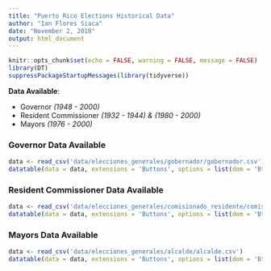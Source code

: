 ```yaml
---
title: "Puerto Rico Elections Historical Data"
author: "Ian Flores Siaca"
date: "November 2, 2018"
output: html_document
---
```


```r
knitr::opts_chunk$set(echo = FALSE, warning = FALSE, message = FALSE)
library(DT)
suppressPackageStartupMessages(library(tidyverse))
```

**Data Available**:

- Governor *(1948 - 2000)*
- Resident Commissioner *(1932 - 1944) & (1980 - 2000)*
- Mayors *(1976 - 2000)*

### Governor Data Available

```r
data <- read_csv('data/elecciones_generales/gobernador/gobernador.csv')
datatable(data = data, extensions = 'Buttons', options = list(dom = 'Btp', buttons = c('csv', 'excel', 'pdf')), filter = 'top', rownames = FALSE, class = 'hover row-border', colnames = c('Municipality', 'Year', 'Political Party', 'votes'))
```

### Resident Commissioner Data Available

```r
data <- read_csv('data/elecciones_generales/comisionado_residente/comisionado_residente.csv')
datatable(data = data, extensions = 'Buttons', options = list(dom = 'Btp', buttons = c('csv', 'excel', 'pdf')), filter = 'top', rownames = FALSE, class = 'hover row-border', colnames = c('Municipality', 'Year', 'Political Party', 'votes'))
```

### Mayors Data Available

```r
data <- read_csv('data/elecciones_generales/alcalde/alcalde.csv')
datatable(data = data, extensions = 'Buttons', options = list(dom = 'Btp', buttons = c('csv', 'excel', 'pdf')), filter = 'top', rownames = FALSE, class = 'hover row-border', colnames = c('Municipality', 'Year', 'Political Party', 'votes'))
```
